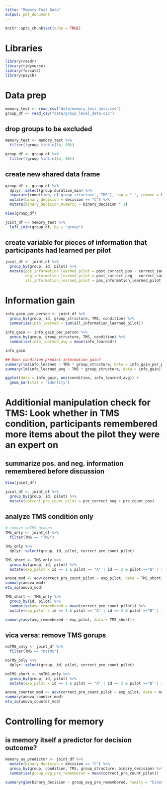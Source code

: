```yaml
---
title: "Memory Test Data"
output: pdf_document
---
```


```r
knitr::opts_chunk$set(echo = TRUE)
```
# Libraries

```r
library(readr)
library(tidyverse)
library(forcats)
library(psych)
```
# Data prep

```r
memory_test <- read_csv("data/memory_test_data.csv")
group_df <- read_csv("data/group_level_data.csv")
```
## drop groups to be excluded

```r
memory_test <- memory_test %>% 
  filter(!group %in% c(14, 80))

group_df <- group_df %>% 
  filter(!group %in% c(14, 80))
```
## create new shared data frame

```r
group_df <- group_df %>% 
  dplyr::select(group:duration_min) %>% 
  separate(condition, c('group_structure','TMS'), sep = "_", remove = FALSE, convert = TRUE) %>% 
  mutate(binary_decision = decision == "C") %>% 
  mutate(binary_decision_numeric = binary_decision * 1)

View(group_df)

joint_df <- memory_test %>% 
  left_join(group_df, by = "group")
```
## create variable for pieces of information that participants had learned per pilot 

```r
joint_df <- joint_df %>% 
  group_by(group, id, pilot) %>% 
  mutate(pos_information_learned_pilot = post_correct_pos - correct_same_pos, 
         neg_information_learned_pilot = post_correct_neg - correct_same_neg, 
         all_information_learned_pilot = pos_information_learned_pilot + neg_information_learned_pilot)
```
# Information gain

```r
info_gain_per_person <- joint_df %>% 
  group_by(group, id, group_structure, TMS, condition) %>% 
  summarise(info_learned = sum(all_information_learned_pilot)) 
  
info_gain <- info_gain_per_person %>% 
  group_by(group, group_structure, TMS, condition) %>% 
  summarise(info_learned_avg = mean(info_learned))

info_gain

## Does condition predict information gain?
summary(lm(info_learned ~ TMS * group_structure, data = info_gain_per_person))
summary(lm(info_learned_avg ~ TMS * group_structure, data = info_gain))

ggplot(data = info_gain, aes(condition, info_learned_avg)) +
  geom_bar(stat = "identity")
```
# Additionial manipulation check for TMS: Look whether in TMS condition, participants remembered more items about the pilot they were an expert on

## summarize pos. and neg. information remembered before discussion
```r
View(joint_df)

joint_df <- joint_df %>%
  group_by(group, id, pilot) %>% 
  mutate(correct_pre_count_pilot = pre_correct_neg + pre_count_pos)
```
## analyze TMS condition only

```r
# remove noTMS groups
TMS_only <- joint_df %>% 
  filter(TMS == "TMS") 

TMS_only %>% 
  dplyr::select(group, id, pilot, correct_pre_count_pilot)

TMS_short <- TMS_only %>% 
  group_by(group, id, pilot) %>% 
  mutate(exp_pilot = id == 1 & pilot == "A" | id == 2 & pilot =="B" | id == 3 & pilot == "C")

anova_mod <- aov(correct_pre_count_pilot ~ exp_pilot, data = TMS_short)
summary(anova_mod)
eta_sq(anova_mod)

TMS_short <- TMS_only %>% 
  group_by(id, pilot) %>% 
  summarise(avg_remembered = mean(correct_pre_count_pilot)) %>% 
  mutate(exp_pilot = id == 1 & pilot == "A" | id == 2 & pilot =="B" | id == 3 & pilot == "C")

summary(aov(avg_remembered ~ exp_pilot, data = TMS_short))
```
## vica versa: remove TMS gorups

```r
noTMS_only <- joint_df %>% 
  filter(TMS == "noTMS") 

noTMS_only %>% 
  dplyr::select(group, id, pilot, correct_pre_count_pilot) 

noTMS_short <- noTMS_only %>% 
  group_by(group, id, pilot) %>% 
  mutate(exp_pilot = id == 1 & pilot == "A" | id == 2 & pilot =="B" | id == 3 & pilot == "C")

anova_counter_mod <- aov(correct_pre_count_pilot ~ exp_pilot, data = noTMS_short)
summary(anova_counter_mod)
eta_sq(anova_counter_mod)
```

# Controlling for memory

## is memory itself a predictor for decision outcome?

```r
memory_as_predictor <- joint_df %>% 
  mutate(binary_decision = decision == "C") %>% 
  group_by(group, condition, TMS, group_structure, binary_decision) %>% 
  summarise(group_avg_pre_remembered = mean(correct_pre_count_pilot))

summary(glm(binary_decision ~ group_avg_pre_remembered, family = "binomial", data = memory_as_predictor))
```

